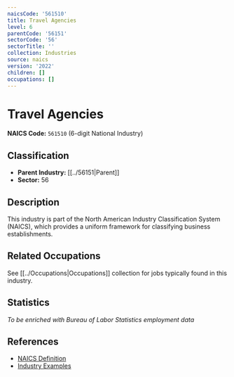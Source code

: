 ```yaml
---
naicsCode: '561510'
title: Travel Agencies
level: 6
parentCode: '56151'
sectorCode: '56'
sectorTitle: ''
collection: Industries
source: naics
version: '2022'
children: []
occupations: []
---
```

# Travel Agencies

**NAICS Code:** `561510` (6-digit National Industry)

## Classification

- **Parent Industry:** [[../56151|Parent]]
- **Sector:** 56

## Description

This industry is part of the North American Industry Classification System (NAICS), which provides a uniform framework for classifying business establishments.

## Related Occupations

See [[../Occupations|Occupations]] collection for jobs typically found in this industry.

## Statistics

*To be enriched with Bureau of Labor Statistics employment data*

## References

- [NAICS Definition](https://www.census.gov/naics/)
- [Industry Examples](https://www.census.gov/naics/2022NAICS/)
